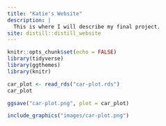 ```yaml
---
title: "Katie's Website"
description: |
  This is where I will describe my final project.
site: distill::distill_website
---
```


```r
knitr::opts_chunk$set(echo = FALSE)
library(tidyverse)
library(ggthemes)
library(knitr)

```

```r
car_plot <- read_rds("car-plot.rds")
car_plot

ggsave("car-plot.png", plot = car_plot)
```

```r
include_graphics("images/car-plot.png")
```

